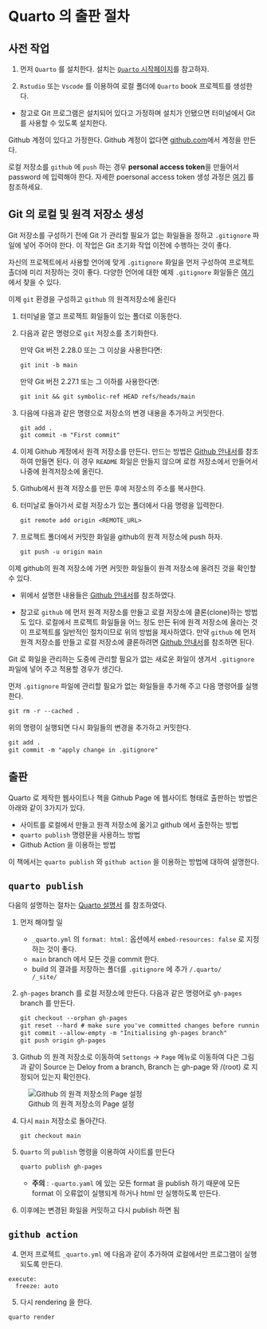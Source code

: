 # Quarto 의 출판 절차 {#intro}

## 사전 작업

1. 먼저 `Quarto` 를 설치한다. 설치는 [`Quarto` 시작페이지](https://quarto.org/docs/get-started/)를 참고하자.

2. `Rstudio` 또는 `Vscode` 를 이용하여 로컬 폴더에 `Quarto` book 프로젝트를 생성한다.

- 참고로 Git 프로그램은 설치되어 있다고 가정하며 설치가 안됐으면 터미널에서 Git 를 사용할 수 있도록 설치한다. 

::: {.callout-tip}

 Github 계정이 있다고 가정한다. Github 계정이 없다면 [github.com](github.com)에서 계정을 만든다.
 
로컬 저장소를 `github` 에 `push` 하는 경우 **personal access token**을 만들어서 password 에 입력해야 한다.  자세한 poersonal access token 생성 과정은 [여기](https://docs.github.com/en/authentication/keeping-your-account-and-data-secure/managing-your-personal-access-tokens) 를 참조하세요.

:::

## Git 의 로컬 및 원격 저장소 생성

::: {.callout-tip}

Git 저장소를 구성하기 전에 Git 가 관리할 필요가 없는 화일들을 정하고 `.gitignore` 파일에 넣어 주어야 한다. 이 작업은 Git 초기화 작업 이전에 수행하는 것이 좋다.

자신의 프로젝트에서 사용할 언어에 맞게 `.gitignore` 화일을 먼저 구성하여 프로젝트 촐더에 미리 저장하는 것이 좋다. 다양한 언어에 대한 예제 `.gitignore` 화일들은 [여기](https://github.com/github/gitignore) 에서 찾을 수 있다.

:::


이제 `git` 환경을 구성하고 `github` 의 원격저장소에 올린다

1.  터미널을 열고 프로젝트 화일들이 있는 폴더로 이동한다.

2.  다음과 같은 명령으로 `git` 저장소를 초기화한다.

    만약 Git 버전 2.28.0 또는 그 이상을 사용한다면: 

     ```default         
     git init -b main
     ```
    
    만약 Git 버전 2.27.1 또는 그 이하를 사용한다면: 
     
    ```default 
    git init && git symbolic-ref HEAD refs/heads/main
    ```

3. 다음에 다음과 같은 명령으로 저장소의 변경 내용을 추가하고 커밋한다.

    ```default 
    git add .
    git commit -m "First commit"
    ```

4. 이제 Github 계정에서 원격 저장소를 만든다. 만드는 방법은 [Github 안내서](https://docs.github.com/en/repositories/creating-and-managing-repositories/creating-a-new-repository)를 참조하여 만들면 된다. 이 경우 `README` 화일은 만들지 않으며 로컹 저장소에서 만들어서 나중에 원격저장소에 올린다.

5. Github에서 원격 저장소를 만든 후에 저장소의 주소를 복사한다.

6. 터미날로 돌아가서 로컬 저장소가 있는 폴더에서 다음 명령을 입력한다.

    ```default
    git remote add origin <REMOTE_URL>
    ```

7. 프로젝트 폴더에서 커밋한 화일을 github의 원격 저장소에 push 하자.

    ```default
    git push -u origin main
    ```

이제 github의 원격 저장소에 가면 커밋한 화일들이 원격 저장소에 올려진 것을 확인할 수 있다. 

- 위에서 설명한 내용들은 [Github 안내서](https://docs.github.com/ko/migrations/importing-source-code/using-the-command-line-to-import-source-code/adding-locally-hosted-code-to-github)를 참조하였다.

- 참고로 `github` 에 먼저 원격 저장소를 만들고 로컬 저장소에 클론(clone)하는 방법도 있다. 로컬에서 프로젝트 화일들을 어느 정도 만든 뒤에 원격 저장소에 올라는 것이  프로젝트를 일반적인 절차이므로 위의 방법을 제사하였다. 만약  `github` 에 먼저 원격 저장소를 만들고 로컬 저장소에 클론하려면 [Github 안내서](https://docs.github.com/en/repositories/creating-and-managing-repositories/cloning-a-repository)를 참조하면 된다. 

::: {.callout-tip}
Git 로 화일을 관리하는 도중에 관리할 필요가 없는 새로운 화일이 생겨서 `.gitignore` 파일에 넣어 주고 적용할 경우가 생긴다.

먼저 `.gitignore` 파일에 관리할 필요가 없는 화일들을 추가해 주고 다음 명령어를 실행한다. 

```default
git rm -r --cached .
```

위의 명령이 실행되면 다시 화일들의 변경을 추가하고 커밋한다.

```default
git add .
git commit -m "apply change in .gitignore"
```

:::




## 출판

Quarto 로 제작한 웹사이트나 책을 Github Page 에 웹사이트 형태로 출판하는 방법은 아래와 같이 3가지가 있다.

-   사이트를 로컬에서 만들고 원격 저장소에 옮기고 github 에서 출한하는 방법
-   `quarto publish` 명령문을 사용하느 방법
-   Github Action 을 이용하는 방법

이 책에서는 `quarto publish` 와 `github action` 을 이용하는 방법에 대하여 설명한다.

::: panel-tabset
## `quarto publish`


다음의 설명하는 절차는 [Quarto 설명서](https://quarto.org/docs/publishing/github-pages.html#publish-command)
를 참조하였다.

1. 먼저 해야할 일
   + `_quarto.yml` 의 `format: html:` 옵션에서 `embed-resources: false` 로 지정하는 것이 좋다.
   + `main` branch 에서 모든 것을 commit 한다.
   + build 의 결과를 저장하는 폴더를 `.gitignore` 에 추가
       ```         
       /.quarto/
       /_site/
       ```

2.  `gh-pages` branch 를 로컬 저장소에 만든다. 다음과 같은 명령어로 `gh-pages` branch 를 만든다. 

    ```default         
    git checkout --orphan gh-pages
    git reset --hard # make sure you've committed changes before running this!
    git commit --allow-empty -m "Initialising gh-pages branch"
    git push origin gh-pages
    ```
3. Github 의 원격 저장소로 이동하여 `Settongs` -> `Page` 메뉴로 이동하여 다은 그림과 같이 Source 는 Deloy from a branch, Branch 는 gh-page 와 /(root) 로 지정되어 있는지 확인한다.    

![Github 의 원격 저장소의 Page 설정](../images/github_pages.png)

4.  다시 `main` 저장소로 돌아간다.

    ```         
    git checkout main
    ```

4.  `Quarto` 의 `publish` 명령을 이용하여 사이트를 만든다

    ```default         
    quarto publish gh-pages
    ```
    
    + **주의** : `-quarto.yaml` 에 있는 모든 format 을 publish 하기 때문에 모든 format 이 오류없이 실행되게 하거나 html 만 실행하도록 만든다.


5.  이후에는 변경된 화일을 커밋하고 다시 publish 하면 됨

## `github action`

4.  먼저 프로젝트 `_quarto.yml` 에 다음과 같이 추가하여 로컬에서만 프로그램이 실행되도록 만든다.

```         
execute:
  freeze: auto
```

5.  다시 rendering 을 한다.

```         
quarto render
```
:::
